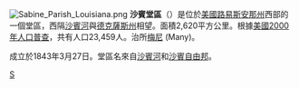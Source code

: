 [[File:Sabine_Parish_Louisiana.png|right]]
'''沙賓堂區'''（{{lang-en|Sabine Parish}}）是位於[[美國|美國]][[路易斯安那州|路易斯安那州]]西部的一個堂區，西隔[[沙賓河|沙賓河]]與[[德克薩斯州|德克薩斯州]]相望。面積2,620平方公里。根據[[美國2000年人口普查|美國2000年人口普查]]，共有人口23,459人。治所[[梅尼_(路易斯安那州)|梅尼]] (Many)。

成立於1843年3月27日。堂區名來自[[沙賓河|沙賓河]]和[[沙賓自由邦|沙賓自由邦]]。

{{路易斯安那州}}

[[Category:路易斯安那州行政區劃|S]]